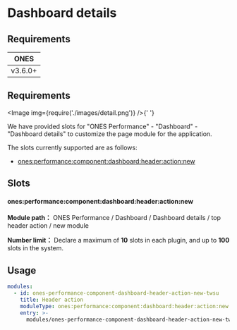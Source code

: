 
# Dashboard details

## Requirements

|  ONES   |
| :-----: |
| v3.6.0+ |

## Requirements

<Image img={require('./images/detail.png')} />{' '}

We have provided slots for "ONES Performance" - "Dashboard" - "Dashboard details" to customize the page module for the application.

The slots currently supported are as follows:

- [ones:performance:component:dashboard:header:action:new](#onesperformancecomponentdashboardheaderactionnew)

## Slots

#### ones:performance:component:dashboard:header:action:new

**Module path：** ONES Performance / Dashboard / Dashboard details / top header action / new module

**Number limit：** Declare a maximum of **10** slots in each plugin, and up to **100** slots in the system.

## Usage

```yaml
modules:
  - id: ones-performance-component-dashboard-header-action-new-twsu
    title: Header action
    moduleType: ones:performance:component:dashboard:header:action:new
    entry: >-
      modules/ones-performance-component-dashboard-header-action-new-twsu/index.html
```
